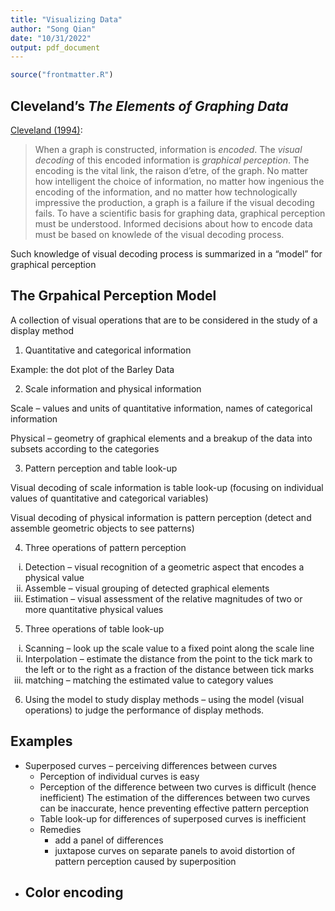 ```yaml
---
title: "Visualizing Data"
author: "Song Qian"
date: "10/31/2022"
output: pdf_document
---
```


```r
source("frontmatter.R")
```
## Cleveland's *The Elements of Graphing Data*

[Cleveland (1994)](https://www.amazon.com/gp/product/0963488414/ref=dbs_a_def_rwt_bibl_vppi_i0): 

> When a graph is constructed, information is *encoded*.  The *visual decoding* of this encoded information is *graphical perception*.  The encoding is the vital link, the raison d'etre, of the graph. No matter how intelligent the choice of information, no matter how ingenious the encoding of the information, and no matter how technologically impressive the production, a graph is a failure if the visual decoding fails. To have a scientific basis for graphing data, graphical perception must be understood. Informed decisions about how to encode data must be based on knowlede of the visual decoding process.

Such knowledge of visual decoding process is summarized in a "model" for graphical perception

## The Grpahical Perception Model

A collection of visual operations that are to be considered in the study of a display method

1. Quantitative and categorical information

  Example: the dot plot of the Barley Data

2. Scale information and physical information

  Scale -- values and units of quantitative information, names of categorical information

  Physical -- geometry of graphical elements and a breakup of the data into subsets according to the categories

3. Pattern perception and table look-up

  Visual decoding of scale information is table look-up (focusing on individual values of quantitative and categorical variables)

  Visual decoding of physical information is pattern perception (detect and assemble geometric objects to see patterns)

4. Three operations of pattern perception
  i. Detection -- visual recognition of a geometric aspect that encodes a physical value
  ii. Assemble -- visual grouping of detected graphical elements
  iii. Estimation -- visual assessment of the relative magnitudes of two or more quantitative physical values

5. Three operations of table look-up
  i. Scanning -- look up the scale value to a fixed point along the scale line
  ii. Interpolation -- estimate the distance from the point to the tick mark to the left or to the right as a fraction of the distance between tick marks
  iii. matching -- matching the estimated value to category values
  
6. Using the model to study display methods -- using the model (visual operations) to judge the performance of display methods.

## Examples
- Superposed curves -- perceiving differences between curves
  - Perception of individual curves is easy
  - Perception of the difference between two curves is difficult (hence inefficient)
    The estimation of the differences between two curves can be inaccurate, hence preventing effective pattern perception
  - Table look-up for differences of superposed curves is inefficient
  - Remedies
    - add a panel of differences
    - juxtapose curves on separate panels to avoid distortion of pattern perception caused by superposition

- Color encoding
  - 
  